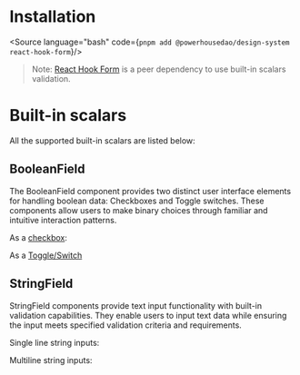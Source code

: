 

<Meta title="Document Engineering/Docs/Getting started" />

# Installation

<Source language="bash" code={`
pnpm add @powerhousedao/design-system react-hook-form
`}/>

> Note: [React Hook Form](https://www.react-hook-form.com/) is a peer dependency to use built-in scalars validation.

# Built-in scalars

All the supported built-in scalars are listed below:

## BooleanField

The BooleanField component provides two distinct user interface elements for handling boolean data: Checkboxes and Toggle switches. These components allow users to make binary choices through familiar and intuitive interaction patterns.

As a [checkbox](?path=/story/document-engineering-simple-components-boolean-field--checkbox):

<Canvas of={BooleanStories.Checkbox} />

As a [Toggle/Switch](?path=/story/document-engineering-simple-components-boolean-field--toggle)

<Canvas of={BooleanStories.Toggle} />

## StringField

StringField components provide text input functionality with built-in validation capabilities. They enable users to input text data while ensuring the input meets specified validation criteria and requirements.

Single line string inputs:

<Canvas of={StringStories.Default} />

Multiline string inputs:

<Canvas of={StringStories.Multiline} />
